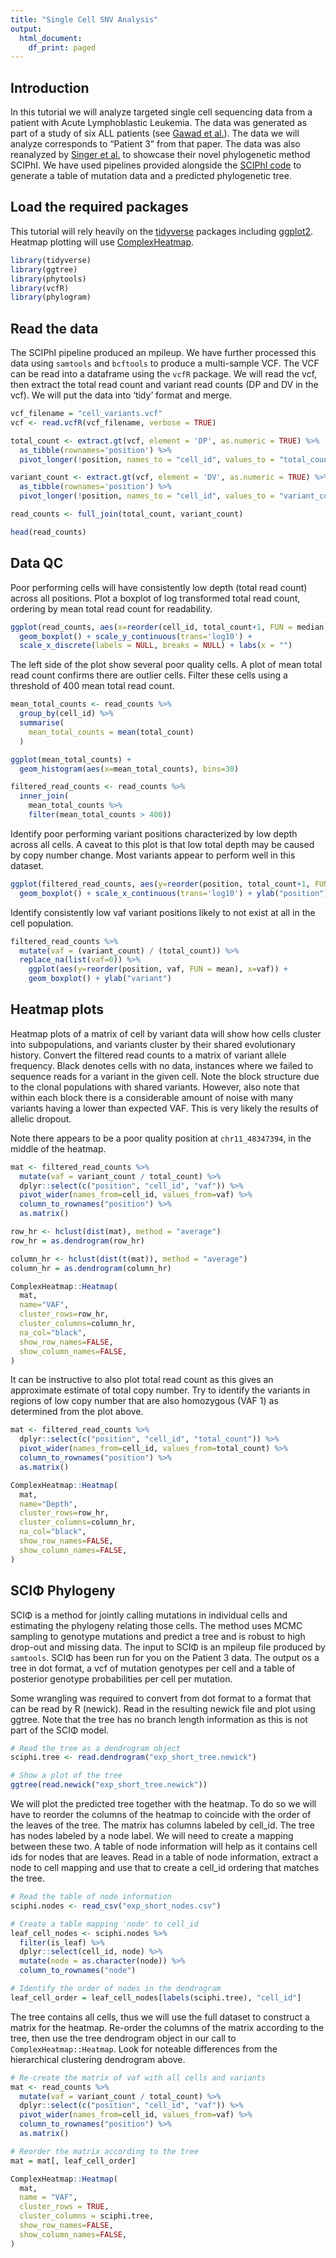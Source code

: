 ```yaml
---
title: "Single Cell SNV Analysis"
output:
  html_document:
    df_print: paged
---
```


## Introduction

In this tutorial we will analyze targeted single cell sequencing data from a patient with Acute Lymphoblastic Leukemia.  The data was generated as part of a study of six ALL patients (see [Gawad et al.](https://www.pnas.org/content/111/50/17947)).  The data we will analyze corresponds to "Patient 3" from that paper.  The data was also reanalyzed by [Singer et al.](https://www.nature.com/articles/s41467-018-07627-7) to showcase their novel phylogenetic method SCIPhI.  We have used pipelines provided alongside the [SCIPhI code](https://github.com/cbg-ethz/SCIPhI) to generate a table of mutation data and a predicted phylogenetic tree.

## Load the required packages

This tutorial will rely heavily on the [tidyverse](https://www.tidyverse.org/) packages including [ggplot2](https://ggplot2.tidyverse.org/).  Heatmap plotting will use [ComplexHeatmap](https://jokergoo.github.io/ComplexHeatmap-reference/book/).

```r
library(tidyverse)
library(ggtree)
library(phytools)
library(vcfR)
library(phylogram)
```

## Read the data

The SCIPhI pipeline produced an mpileup.  We have further processed this data using `samtools` and `bcftools` to produce a multi-sample VCF.  The VCF can be read into a dataframe using the `vcfR` package.  We will read the vcf, then extract the total read count and variant read counts (DP and DV in the vcf).  We will put the data into 'tidy' format and merge. 

```r
vcf_filename = "cell_variants.vcf"
vcf <- read.vcfR(vcf_filename, verbose = TRUE)

total_count <- extract.gt(vcf, element = 'DP', as.numeric = TRUE) %>%
  as_tibble(rownames='position') %>%
  pivot_longer(!position, names_to = "cell_id", values_to = "total_count")

variant_count <- extract.gt(vcf, element = 'DV', as.numeric = TRUE) %>%
  as_tibble(rownames='position') %>%
  pivot_longer(!position, names_to = "cell_id", values_to = "variant_count")

read_counts <- full_join(total_count, variant_count)

head(read_counts)
```

## Data QC

Poor performing cells will have consistently low depth (total read count) across all positions.  Plot a boxplot of log transformed total read count, ordering by mean total read count for readability.

```r
ggplot(read_counts, aes(x=reorder(cell_id, total_count+1, FUN = median), y=total_count+1)) +
  geom_boxplot() + scale_y_continuous(trans='log10') +
  scale_x_discrete(labels = NULL, breaks = NULL) + labs(x = "")
```

The left side of the plot show several poor quality cells.  A plot of mean total read count confirms there are outlier cells.  Filter these cells using a threshold of 400 mean total read count. 

```r
mean_total_counts <- read_counts %>%
  group_by(cell_id) %>%
  summarise(
    mean_total_counts = mean(total_count)
  )

ggplot(mean_total_counts) +
  geom_histogram(aes(x=mean_total_counts), bins=30)

filtered_read_counts <- read_counts %>%
  inner_join(
    mean_total_counts %>%
    filter(mean_total_counts > 400))
```

Identify poor performing variant positions characterized by low depth across all cells.  A caveat to this plot is that low total depth may be caused by copy number change.  Most variants appear to perform well in this dataset.

```r
ggplot(filtered_read_counts, aes(y=reorder(position, total_count+1, FUN = median), x=total_count+1)) +
  geom_boxplot() + scale_x_continuous(trans='log10') + ylab("position")
```

Identify consistently low vaf variant positions likely to not exist at all in the cell population.

```r
filtered_read_counts %>%
  mutate(vaf = (variant_count) / (total_count)) %>%
  replace_na(list(vaf=0)) %>%
    ggplot(aes(y=reorder(position, vaf, FUN = mean), x=vaf)) +
    geom_boxplot() + ylab("variant")
```

## Heatmap plots

Heatmap plots of a matrix of cell by variant data will show how cells cluster into subpopulations, and variants cluster by their shared evolutionary history.  Convert the filtered read counts to a matrix of variant allele frequency.  Black denotes cells with no data, instances where we failed to sequence reads for a variant in the given cell.  Note the block structure due to the clonal populations with shared variants.  However, also note that within each block there is a considerable amount of noise with many variants having a lower than expected VAF.  This is very likely the results of allelic dropout.

Note there appears to be a poor quality position at `chr11_48347394`, in the middle of the heatmap.

```r
mat <- filtered_read_counts %>%
  mutate(vaf = variant_count / total_count) %>%
  dplyr::select(c("position", "cell_id", "vaf")) %>%
  pivot_wider(names_from=cell_id, values_from=vaf) %>%
  column_to_rownames("position") %>%
  as.matrix()

row_hr <- hclust(dist(mat), method = "average")
row_hr = as.dendrogram(row_hr)

column_hr <- hclust(dist(t(mat)), method = "average")
column_hr = as.dendrogram(column_hr)

ComplexHeatmap::Heatmap(
  mat,
  name="VAF",
  cluster_rows=row_hr,
  cluster_columns=column_hr,
  na_col="black",
  show_row_names=FALSE,
  show_column_names=FALSE,
)
```

It can be instructive to also plot total read count as this gives an approximate estimate of total copy number.  Try to identify the variants in regions of low copy number that are also homozygous (VAF 1) as determined from the plot above.

```r
mat <- filtered_read_counts %>%
  dplyr::select(c("position", "cell_id", "total_count")) %>%
  pivot_wider(names_from=cell_id, values_from=total_count) %>%
  column_to_rownames("position") %>%
  as.matrix()

ComplexHeatmap::Heatmap(
  mat,
  name="Depth",
  cluster_rows=row_hr,
  cluster_columns=column_hr,
  na_col="black",
  show_row_names=FALSE,
  show_column_names=FALSE,
)
```

## SCIΦ Phylogeny

SCIΦ is a method for jointly calling mutations in individual cells and estimating the phylogeny relating those cells.  The method uses MCMC sampling to genotype mutations and predict a tree and is robust to high drop-out and missing data.  The input to SCIΦ is an mpileup file produced by `samtools`.  SCIΦ has been run for you on the Patient 3 data.  The output os a tree in dot format, a vcf of mutation genotypes per cell and a table of posterior genotype probabilities per cell per mutation.

Some wrangling was required to convert from dot format to a format that can be read by R (newick).  Read in the resulting newick file and plot using ggtree.  Note that the tree has no branch length information as this is not part of the SCIΦ model.

```r
# Read the tree as a dendrogram object
sciphi.tree <- read.dendrogram("exp_short_tree.newick")

# Show a plot of the tree
ggtree(read.newick("exp_short_tree.newick"))
```

We will plot the predicted tree together with the heatmap.  To do so we will have to reorder the columns of the heatmap to coincide with the order of the leaves of the tree.  The matrix has columns labeled by cell_id.  The tree has nodes labeled by a node label.  We will need to create a mapping between these two.  A table of node information will help as it contains cell ids for nodes that are leaves.  Read in a table of node information, extract a node to cell mapping and use that to create a cell_id ordering that matches the tree.

```r
# Read the table of node information
sciphi.nodes <- read_csv("exp_short_nodes.csv")

# Create a table mapping 'node' to cell_id
leaf_cell_nodes <- sciphi.nodes %>%
  filter(is_leaf) %>%
  dplyr::select(cell_id, node) %>%
  mutate(node = as.character(node)) %>%
  column_to_rownames("node")

# Identify the order of nodes in the dendrogram
leaf_cell_order = leaf_cell_nodes[labels(sciphi.tree), "cell_id"]
```

The tree contains all cells, thus we will use the full dataset to construct a matrix for the heatmap.  Re-order the columns of the matrix according to the tree, then use the tree dendrogram object in our call to `ComplexHeatmap::Heatmap`.  Look for noteable differences from the hierarchical clustering dendrogram above.

```r
# Re-create the matrix of vaf with all cells and variants
mat <- read_counts %>%
  mutate(vaf = variant_count / total_count) %>%
  dplyr::select(c("position", "cell_id", "vaf")) %>%
  pivot_wider(names_from=cell_id, values_from=vaf) %>%
  column_to_rownames("position") %>%
  as.matrix()

# Reorder the matrix according to the tree
mat = mat[, leaf_cell_order]

ComplexHeatmap::Heatmap(
  mat,
  name = "VAF",
  cluster_rows = TRUE,
  cluster_columns = sciphi.tree,
  show_row_names=FALSE,
  show_column_names=FALSE,
)
```


